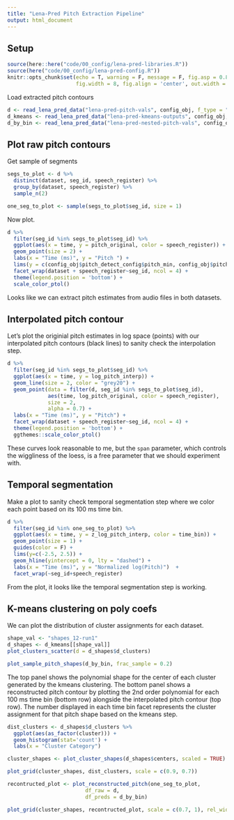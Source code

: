 ```yaml
---
title: "Lena-Pred Pitch Extraction Pipeline"
output: html_document
---
```


## Setup

```r
source(here::here("code/00_config/lena-pred-libraries.R"))
source(here("code/00_config/lena-pred-config.R"))
knitr::opts_chunk$set(echo = T, warning = F, message = F, fig.asp = 0.8, 
                      fig.width = 8, fig.align = 'center', out.width = "80%")
```

Load extracted pitch contours

```r
d <- read_lena_pred_data("lena-pred-pitch-vals", config_obj, f_type = "rds", is_pitch = TRUE)
d_kmeans <- read_lena_pred_data("lena-pred-kmeans-outputs", config_obj, "rds", is_pitch = TRUE)
d_by_bin <- read_lena_pred_data("lena-pred-nested-pitch-vals", config_obj, "rds", is_pitch = TRUE)
```

## Plot raw pitch contours

Get sample of segments

```r
segs_to_plot <- d %>% 
  distinct(dataset, seg_id, speech_register) %>% 
  group_by(dataset, speech_register) %>% 
  sample_n(2)

one_seg_to_plot <- sample(segs_to_plot$seg_id, size = 1)
```

Now plot.

```r
d %>% 
  filter(seg_id %in% segs_to_plot$seg_id) %>% 
  ggplot(aes(x = time, y = pitch_original, color = speech_register)) +
  geom_point(size = 2) +
  labs(x = "Time (ms)", y = "Pitch ") +
  lims(y = c(config_obj$pitch_detect_config$pitch_min, config_obj$pitch_detect_config$pitch_max)) +
  facet_wrap(dataset + speech_register~seg_id, ncol = 4) +
  theme(legend.position = 'bottom') +
  scale_color_ptol() 
```

Looks like we can extract pitch estimates from audio files in both datasets. 

## Interpolated pitch contour 

Let's plot the originial pitch estimates in log space (points) with our interpolated pitch contours (black lines) to sanity check the interpolation step. 

```r
d %>% 
  filter(seg_id %in% segs_to_plot$seg_id) %>% 
  ggplot(aes(x = time, y = log_pitch_interp)) +
  geom_line(size = 2, color = "grey20") +
  geom_point(data = filter(d, seg_id %in% segs_to_plot$seg_id), 
             aes(time, log_pitch_original, color = speech_register), 
             size = 2, 
             alpha = 0.7) +
  labs(x = "Time (ms)", y = "Pitch") +
  facet_wrap(dataset + speech_register~seg_id, ncol = 4) +
  theme(legend.position = 'bottom') +
  ggthemes::scale_color_ptol() 
```

These curves look reasonable to me, but the `span` parameter, which controls the wiggliness of the loess, is a free parameter that we should experiment with.

## Temporal segmentation 

Make a plot to sanity check temporal segmentation step where we color each point based on its 100 ms time bin.

```r
d %>% 
  filter(seg_id %in% one_seg_to_plot) %>% 
  ggplot(aes(x = time, y = z_log_pitch_interp, color = time_bin)) +
  geom_point(size = 1) +
  guides(color = F) +
  lims(y=c(-2.5, 2.5)) +
  geom_hline(yintercept = 0, lty = "dashed") +
  labs(x = "Time (ms)", y = "Normalized log(Pitch)")  +
  facet_wrap(~seg_id+speech_register) 
```

From the plot, it looks like the temporal segmentation step is working. 

## K-means clustering on poly coefs

We can plot the distribution of cluster assignments for each dataset. 

```r
shape_val <- "shapes_12-run1"
d_shapes <- d_kmeans[[shape_val]]
plot_clusters_scatter(d = d_shapes$d_clusters)
```

```r
plot_sample_pitch_shapes(d_by_bin, frac_sample = 0.2)
```

The top panel shows the polynomial shape for the center of each cluster generated by the kmeans clustering. The bottom panel shows a reconstructed pitch contour by plotting the 2nd order polynomial for each 100 ms time bin (bottom row) alongside the interpolated pitch contour (top row). The number displayed in each time bin facet represents the cluster assignment for that pitch shape based on the kmeans step. 

```r
dist_clusters <- d_shapes$d_clusters %>% 
  ggplot(aes(as_factor(cluster))) +
  geom_histogram(stat='count') +
  labs(x = "Cluster Category")

cluster_shapes <- plot_cluster_shapes(d_shapes$centers, scaled = TRUE)

plot_grid(cluster_shapes, dist_clusters, scale = c(0.9, 0.7))
```


```r
recontructed_plot <- plot_reconstructed_pitch(one_seg_to_plot, 
                         df_raw = d, 
                         df_preds = d_by_bin) 

plot_grid(cluster_shapes, recontructed_plot, scale = c(0.7, 1), rel_widths = c(0.35, 1))
```
